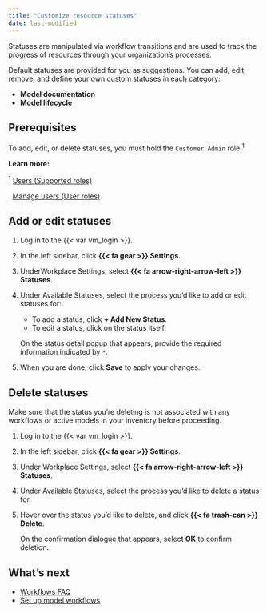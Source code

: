 ```yaml
---
title: "Customize resource statuses"
date: last-modified
---
```


Statuses are manipulated via workflow transitions and are used to track the progress of resources through your organization's processes.

Default statuses are provided for you as suggestions. You can add, edit, remove, and define your own custom statuses in each category:

- **Model documentation**
- **Model lifecycle**

<!-- Model validation statuses are in missing as of May 2024 -->

## Prerequisites

To add, edit, or delete statuses, you must hold the `Customer Admin` role.^1^

::: {.column-margin}
**Learn more:**

^1^ [Users (Supported roles)](/guide/configuration/managing-users.qmd#supported-roles)

|   [Manage users (User roles)](/guide/configuration/manage-users.qmd#user-roles)
:::

## Add or edit statuses

1. Log in to the {{< var vm_login >}}.

2. In the left sidebar, click **{{< fa gear >}} Settings**.

3. UnderWorkplace Settings, select **{{< fa arrow-right-arrow-left >}} Statuses**.

4. Under Available Statuses, select the process you'd like to add or edit statuses for:

    - To add a status, click **+ Add New Status**.
    - To edit a status, click on the status itself. 

    On the status detail popup that appears, provide the required information indicated by `*`.

5. When you are done, click **Save** to apply your changes.

## Delete statuses

::: {.callout-important title="Deleting statuses already in use will cause your workflows to no longer function correctly."}
 Make sure that the status you're deleting is not associated with any workflows or active models in your inventory before proceeding. 
:::

1. Log in to the {{< var vm_login >}}.

2. In the left sidebar, click **{{< fa gear >}} Settings**.

3. Under Workplace Settings, select **{{< fa arrow-right-arrow-left >}} Statuses**.

4. Under Available Statuses, select the process you'd like to delete a status for.

5. Hover over the status you'd like to delete, and click **{{< fa trash-can >}} Delete**.

    On the confirmation dialogue that appears, select **OK** to confirm deletion.

## What's next

- [Workflows FAQ](/faq/faq-workflows.qmd)
- [Set up model workflows](set-up-model-workflows.qmd)

